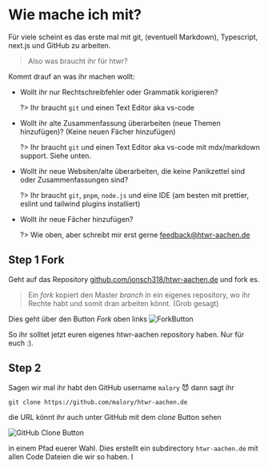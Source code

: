 # Wie mache ich mit?

Für viele scheint es das erste mal mit git, (eventuell Markdown), Typescript, next.js und GitHub zu arbeiten.

> Also was braucht ihr für htwr?

Kommt drauf an was ihr machen wollt:

- Wollt ihr nur Rechtschreibfehler oder Grammatik korigieren?

  ?> Ihr braucht `git` und einen Text Editor aka vs-code

- Wollt ihr alte Zusammenfassung überarbeiten (neue Themen hinzufügen)? (Keine neuen Fächer hinzufügen)

  ?> Ihr braucht `git` und einen Text Editor aka vs-code mit mdx/markdown support.
  Siehe unten.

- Wollt ihr neue Websiten/alte überarbeiten, die keine Panikzettel sind oder Zusammenfassungen sind?

  ?> Ihr braucht `git`, `pnpm`, `node.js` und eine IDE (am besten mit prettier, eslint und tailwind plugins installiert)

- Wollt ihr neue Fächer hinzufügen?

  ?> Wie oben, aber schreibt mir erst gerne [feedback@htwr-aachen.de](mailto:htwr-aachen.de)

## Step 1 Fork

Geht auf das Repository [github.com/jonsch318/htwr-aachen.de](https://github.com/jonsch318/htwr-aachen.de) und fork es.

> Ein _fork_ kopiert den Master _branch_ in ein eigenes repository, wo ihr Rechte habt und somit dran arbeiten könnt. (Grob gesagt)

Dies geht über den Button _Fork_ oben links
![ForkButton](/assets/other/docs/fork.png)

So ihr solltet jetzt euren eigenes htwr-aachen repository haben. Nur für euch :).

## Step 2

Sagen wir mal ihr habt den GitHub username `malory` 😈 dann sagt ihr

`git clone https://github.com/malory/htwr-aachen.de`

die URL könnt ihr auch unter GitHub mit dem _clone_ Button sehen

![GitHub Clone Button](/assets/other/docs/github-clone.png)

in einem Pfad euerer Wahl. Dies erstellt ein subdirectory `htwr-aachen.de` mit allen Code Dateien die wir so haben.
I
